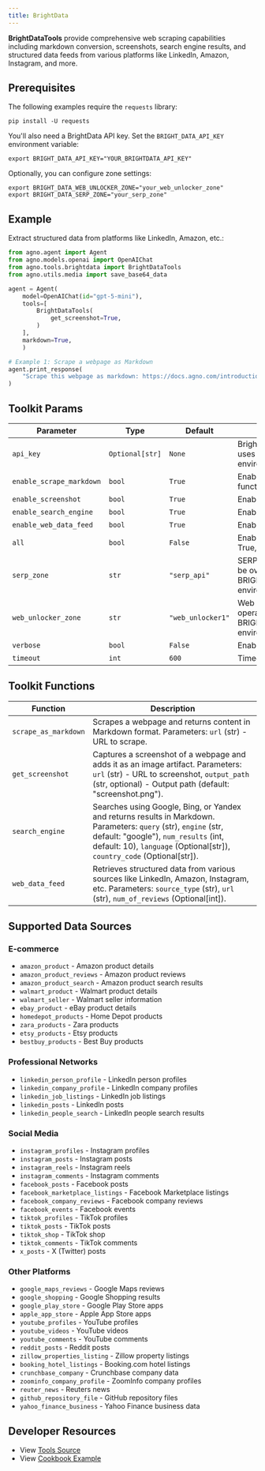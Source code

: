 ```yaml
---
title: BrightData
---
```



**BrightDataTools** provide comprehensive web scraping capabilities including markdown conversion, screenshots, search engine results, and structured data feeds from various platforms like LinkedIn, Amazon, Instagram, and more.

## Prerequisites

The following examples require the `requests` library:

```shell
pip install -U requests
```

You'll also need a BrightData API key. Set the `BRIGHT_DATA_API_KEY` environment variable:

```shell
export BRIGHT_DATA_API_KEY="YOUR_BRIGHTDATA_API_KEY"
```

Optionally, you can configure zone settings:

```shell
export BRIGHT_DATA_WEB_UNLOCKER_ZONE="your_web_unlocker_zone"
export BRIGHT_DATA_SERP_ZONE="your_serp_zone"
```

## Example

Extract structured data from platforms like LinkedIn, Amazon, etc.:

```python
from agno.agent import Agent
from agno.models.openai import OpenAIChat
from agno.tools.brightdata import BrightDataTools
from agno.utils.media import save_base64_data

agent = Agent(
    model=OpenAIChat(id="gpt-5-mini"),
    tools=[
        BrightDataTools(
            get_screenshot=True,
        )
    ],
    markdown=True,
    )

# Example 1: Scrape a webpage as Markdown
agent.print_response(
    "Scrape this webpage as markdown: https://docs.agno.com/introduction",
)
```

## Toolkit Params

| Parameter                   | Type           | Default            | Description                                                                                                   |
| --------------------------- | -------------- | ------------------ | ------------------------------------------------------------------------------------------------------------- |
| `api_key`                   | `Optional[str]`| `None`             | BrightData API key. If not provided, uses BRIGHT_DATA_API_KEY environment variable.                         |
| `enable_scrape_markdown`    | `bool`         | `True`             | Enable the scrape_as_markdown function.                                                                      |
| `enable_screenshot`         | `bool`         | `True`             | Enable the get_screenshot function.                                                                           |
| `enable_search_engine`      | `bool`         | `True`             | Enable the search_engine function.                                                                            |
| `enable_web_data_feed`      | `bool`         | `True`             | Enable the web_data_feed function.                                                                            |
| `all`                       | `bool`         | `False`            | Enable all available functions. When True, all enable flags are ignored.                                     |
| `serp_zone`                 | `str`          | `"serp_api"`       | SERP zone for search operations. Can be overridden with BRIGHT_DATA_SERP_ZONE environment variable.         |
| `web_unlocker_zone`         | `str`          | `"web_unlocker1"`  | Web unlocker zone for scraping operations. Can be overridden with BRIGHT_DATA_WEB_UNLOCKER_ZONE environment variable. |
| `verbose`                   | `bool`         | `False`            | Enable verbose logging.                                                                                       |
| `timeout`                   | `int`          | `600`              | Timeout in seconds for operations.                                                                            |

## Toolkit Functions

| Function             | Description                                                                                                                                                                                  |
| -------------------- | -------------------------------------------------------------------------------------------------------------------------------------------------------------------------------------------- |
| `scrape_as_markdown` | Scrapes a webpage and returns content in Markdown format. Parameters: `url` (str) - URL to scrape.                                                                                         |
| `get_screenshot`     | Captures a screenshot of a webpage and adds it as an image artifact. Parameters: `url` (str) - URL to screenshot, `output_path` (str, optional) - Output path (default: "screenshot.png"). |
| `search_engine`      | Searches using Google, Bing, or Yandex and returns results in Markdown. Parameters: `query` (str), `engine` (str, default: "google"), `num_results` (int, default: 10), `language` (Optional[str]), `country_code` (Optional[str]). |
| `web_data_feed`      | Retrieves structured data from various sources like LinkedIn, Amazon, Instagram, etc. Parameters: `source_type` (str), `url` (str), `num_of_reviews` (Optional[int]).                     |




## Supported Data Sources

### E-commerce
- `amazon_product` - Amazon product details
- `amazon_product_reviews` - Amazon product reviews
- `amazon_product_search` - Amazon product search results
- `walmart_product` - Walmart product details
- `walmart_seller` - Walmart seller information
- `ebay_product` - eBay product details
- `homedepot_products` - Home Depot products
- `zara_products` - Zara products
- `etsy_products` - Etsy products
- `bestbuy_products` - Best Buy products

### Professional Networks
- `linkedin_person_profile` - LinkedIn person profiles
- `linkedin_company_profile` - LinkedIn company profiles
- `linkedin_job_listings` - LinkedIn job listings
- `linkedin_posts` - LinkedIn posts
- `linkedin_people_search` - LinkedIn people search results

### Social Media
- `instagram_profiles` - Instagram profiles
- `instagram_posts` - Instagram posts
- `instagram_reels` - Instagram reels
- `instagram_comments` - Instagram comments
- `facebook_posts` - Facebook posts
- `facebook_marketplace_listings` - Facebook Marketplace listings
- `facebook_company_reviews` - Facebook company reviews
- `facebook_events` - Facebook events
- `tiktok_profiles` - TikTok profiles
- `tiktok_posts` - TikTok posts
- `tiktok_shop` - TikTok shop
- `tiktok_comments` - TikTok comments
- `x_posts` - X (Twitter) posts

### Other Platforms
- `google_maps_reviews` - Google Maps reviews
- `google_shopping` - Google Shopping results
- `google_play_store` - Google Play Store apps
- `apple_app_store` - Apple App Store apps
- `youtube_profiles` - YouTube profiles
- `youtube_videos` - YouTube videos
- `youtube_comments` - YouTube comments
- `reddit_posts` - Reddit posts
- `zillow_properties_listing` - Zillow property listings
- `booking_hotel_listings` - Booking.com hotel listings
- `crunchbase_company` - Crunchbase company data
- `zoominfo_company_profile` - ZoomInfo company profiles
- `reuter_news` - Reuters news
- `github_repository_file` - GitHub repository files
- `yahoo_finance_business` - Yahoo Finance business data
## Developer Resources

- View [Tools Source](https://github.com/agno-agi/agno/blob/main/libs/agno/agno/tools/brightdata.py)
- View [Cookbook Example](https://github.com/agno-agi/agno/tree/v2.0/cookbook/tools/brightdata_tools.py)